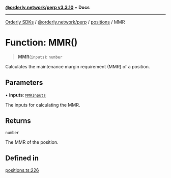 [**@orderly.network/perp v3.3.10**](/sdks/tech-doc/@orderly.network/perp/README) • **Docs**

***

[Orderly SDKs](/sdks/tech-doc/packages) / [@orderly.network/perp](/sdks/tech-doc/@orderly.network/perp/README) / [positions](/sdks/tech-doc/@orderly.network/perp/namespaces/positions/README) / MMR

# Function: MMR()

> **MMR**(`inputs`): `number`

Calculates the maintenance margin requirement (MMR) of a position.

## Parameters

• **inputs**: [`MMRInputs`](/sdks/tech-doc/@orderly.network/perp/namespaces/positions/type-aliases/MMRInputs)

The inputs for calculating the MMR.

## Returns

`number`

The MMR of the position.

## Defined in

[positions.ts:226](https://github.com/OrderlyNetwork/js-sdk/blob/554ae704783e3b83c40bb234a899e8f02987d9b6/packages/perp/src/positions.ts#L226)
